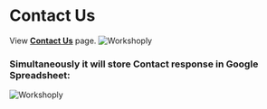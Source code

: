 
# Contact Us

View **[Contact Us](https://workshop-nj.herokuapp.com/contact)** page.
<Bleed>![Workshoply](../../public/contact.png)</Bleed>

### Simultaneously it will store Contact response in Google Spreadsheet:
<Bleed>![Workshoply](../../public/contact_response.png)</Bleed> 